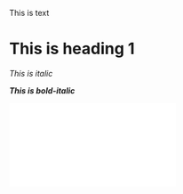 This is text

# This is heading 1

*This is italic*

***This is bold-italic***

![](figures/logo.pdf)
